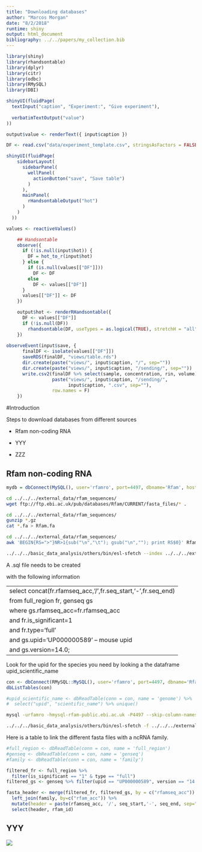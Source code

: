 ```yaml
---
title: "Downloading databases"
author: "Marcos Morgan"
date: "8/2/2018"
runtime: shiny
output: html_document
bibliography: ../../papers/my_collection.bib
---
```


```r
library(shiny)
library(rhandsontable)
library(dplyr)
library(citr)
library(odbc)
library(RMySQL)
library(DBI)
```

```r
shinyUI(fluidPage(
  textInput("caption", "Experiment:", "Give experiment"),
  
  verbatimTextOutput("value")
))

output$value <- renderText({ input$caption })
```

```r
DF <- read.csv("data/experiment_template.csv", stringsAsFactors = FALSE, sep=";")
```

```r
shinyUI(fluidPage(
    sidebarLayout(
      sidebarPanel(
        wellPanel(
          actionButton("save", "Save table")
        )
      ),
      mainPanel(
        rHandsontableOutput("hot")
      )
    )
  ))
```

```r
values <- reactiveValues()

    ## Handsontable
    observe({
      if (!is.null(input$hot)) {
        DF = hot_to_r(input$hot)
      } else {
        if (is.null(values[["DF"]]))
          DF <- DF
        else
          DF <- values[["DF"]]
      }
      values[["DF"]] <- DF
    })

    output$hot <- renderRHandsontable({
      DF <- values[["DF"]]
      if (!is.null(DF))
        rhandsontable(DF, useTypes = as.logical(TRUE), stretchH = "all")
    })
    
observeEvent(input$save, {
      finalDF <- isolate(values[["DF"]])
      saveRDS(finalDF, "views/table.rds")
      dir.create(paste("views/", input$caption, "/", sep=""))
      dir.create(paste("views/", input$caption, "/sending/", sep=""))
      write.csv2(finalDF %>% select(sample, concentration, rin, volume),
                 paste("views/", input$caption, "/sending/",
                       input$caption, ".csv", sep=""),
                 row.names = F)
    })
```


#Introduction

Steps to download databases from different sources

+ Rfam non-coding RNA

+ YYY

+ ZZZ

## Rfam non-coding RNA

```r
mydb = dbConnect(MySQL(), user='rfamro', port=4497, dbname='Rfam', host='mysql-rfam-public.ebi.ac.uk')
```

```bash
cd ../../../external_data/rfam_sequences/
wget ftp://ftp.ebi.ac.uk/pub/databases/Rfam/CURRENT/fasta_files/* .
```

```bash
cd ../../../external_data/rfam_sequences/
gunzip *.gz
cat *.fa > Rfam.fa
```

```bash
cd ../../../external_data/rfam_sequences/
awk 'BEGIN{RS=">"}NR>1{sub("\n","\t"); gsub("\n",""); print RS$0}' Rfam.fa | awk '!seen[$1]++' | awk -v OFS="\n" '{for(i=2;i<1;i++) head = head " " $i; print $1 " " head,$NF; head = ""}' > Rfam_unique.fa
```

```bash
../../../basic_data_analysis/others/bin/esl-sfetch --index ../../../external_data/rfam_sequences/Rfam_unique.fa
```

A .sql file needs to be created

with the following information

---
select concat(fr.rfamseq_acc,'/',fr.seq_start,'-',fr.seq_end)
from full_region fr, genseq gs
where gs.rfamseq_acc=fr.rfamseq_acc
and fr.is_significant=1
and fr.type='full'
and gs.upid='UP000000589' -- mouse upid
and gs.version=14.0;
---

Look for the upid for the species you need by looking a the dataframe upid_scientific_name

```r
con <- dbConnect(RMySQL::MySQL(), user='rfamro', port=4497, dbname='Rfam', host='mysql-rfam-public.ebi.ac.uk')
dbListTables(con)

```

```r
#upid_scientific_name <- dbReadTable(conn = con, name = 'genome') %>% 
#  select("upid", "scientific_name") %>% unique()
```

```bash
mysql -urfamro -hmysql-rfam-public.ebi.ac.uk -P4497 --skip-column-names --database Rfam < views/ncrna/mouse_ncrnas.sql > views/ncrna/accessions.txt
```

```bash
../../../basic_data_analysis/others/bin/esl-sfetch -f ../../../external_data/rfam_sequences/Rfam_unique.fa views/ncrna/accessions.txt > results/ncrna/mouse_ncrnas.fa
```

Here is a table to link the different fasta files with a ncRNA family.

```r
#full_region <- dbReadTable(conn = con, name = 'full_region')
#genseq <- dbReadTable(conn = con, name = 'genseq')
#family <- dbReadTable(conn = con, name = 'family')
```

```r
filtered_fr <- full_region %>% 
  filter(is_significant == "1" & type == "full")
filtered_gs <- genseq %>% filter(upid == "UP000000589", version == "14.0")

fasta_header <- merge(filtered_fr, filtered_gs, by = c("rfamseq_acc")) %>% 
  left_join(family, by=c("rfam_acc")) %>%
  mutate(header = paste(rfamseq_acc, '/', seq_start,'-', seq_end, sep="")) %>%
  select(header, rfam_id)
```

## YYY
![](data/readme_data/filled_form.png)
